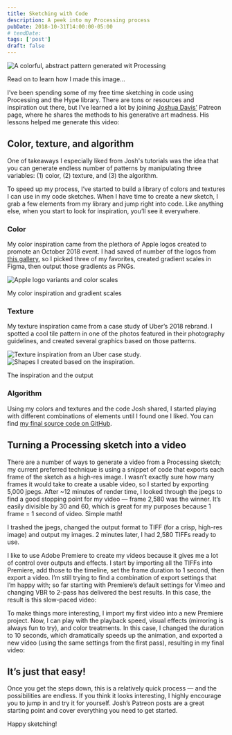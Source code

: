 ```yaml
---
title: Sketching with Code
description: A peek into my Processing process
pubDate: 2018-10-31T14:00:00-05:00
# tendDate: 
tags: ['post']
draft: false
---
```


<Image src={final} alt="A colorful, abstract pattern generated wit Processing" class="border border-neutral-200 shadow-xl rounded-sm wide" />
<p class="caption">Read on to learn how I made this image…</p>

I’ve been spending some of my free time sketching in code using Processing and the Hype library. There are tons or resources and inspiration out there, but I’ve learned a lot by joining [Joshua Davis’](https://joshuadavis.com/) Patreon page, where he shares the methods to his generative art madness. His lessons helped me generate this video:

<Vimeo id="https://vimeo.com/298098588" />

## Color, texture, and algorithm
One of takeaways I especially liked from Josh's tutorials was the idea that you can generate endless number of patterns by manipulating three variables: (1) color, (2) texture, and (3) the algorithm.

To speed up my process, I’ve started to build a library of colors and textures I can use in my code sketches. When I have time to create a new sketch, I grab a few elements from my library and jump right into code. Like anything else, when you start to look for inspiration, you’ll see it everywhere.

### Color
My color inspiration came from the plethora of Apple logos created to promote an October 2018 event. I had saved of number of the logos from [this gallery](https://imgur.com/a/all-of-apple-logos-from-october-30th-event-invites-ufybGk6), so I picked three of my favorites, created gradient scales in Figma, then output those gradients as PNGs.

<Image src={color} alt="Apple logo variants and color scales" class="border border-neutral-200 rounded-sm" />
<p class="caption">My color inspiration and gradient scales</p>

### Texture
My texture inspiration came from a case study of Uber’s 2018 rebrand. I spotted a cool tile pattern in one of the photos featured in their photography guidelines, and created several graphics based on those patterns.
<div class="flex flex-row gap-2 wide">
	<div>
		<Image src={textureIn} alt="Texture inspiration from an Uber case study." class="border border-neutral-200 rounded-sm" />
	</div>
	<div>
		<Image src={textureOut} alt="Shapes I created based on the inspiration." class="border border-neutral-200 rounded-sm" />
	</div>
</div>
<p class="caption">The inspiration and the output</p>

### Algorithm
Using my colors and textures and the code Josh shared, I started playing with different combinations of elements until I found one I liked. You can find [my final source code on GitHub](https://github.com/kylejohnston/code-sketches/blob/master/09_texture/tx0001/build/build.pde).

## Turning a Processing sketch into a video
There are a number of ways to generate a video from a Processing sketch; my current preferred technique is using a snippet of code that exports each frame of the sketch as a high-res image. I wasn’t exactly sure how many frames it would take to create a usable video, so I started by exporting 5,000 jpegs. After ~12 minutes of render time, I looked through the jpegs to find a good stopping point for my video — frame 2,580 was the winner. It’s easily divisible by 30 and 60, which is great for my purposes because 1 frame = 1 second of video. Simple math!

I trashed the jpegs, changed the output format to TIFF (for a crisp, high-res image) and output my images. 2 minutes later, I had 2,580 TIFFs ready to use.

I like to use Adobe Premiere to create my videos because it gives me a lot of control over outputs and effects. I start by importing all the TIFFs into Premiere, add those to the timeline, set the frame duration to 1 second, then export a video. I’m still trying to find a combination of export settings that I’m happy with; so far starting with Premiere’s default settings for Vimeo and changing VBR to 2-pass has delivered the best results. In this case, the result is this slow-paced video:

<Vimeo id="https://vimeo.com/298098604" />

To make things more interesting, I import my first video into a new Premiere project. Now, I can play with the playback speed, visual effects (mirroring is always fun to try), and color treatments. In this case, I changed the duration to 10 seconds, which dramatically speeds up the animation, and exported a new video (using the same settings from the first pass), resulting in my final video:

<Vimeo id="https://vimeo.com/298098588" />

## It’s just that easy!
Once you get the steps down, this is a relatively quick process — and the possibilities are endless. If you think it looks interesting, I highly encourage you to jump in and try it for yourself. Josh’s Patreon posts are a great starting point and cover everything you need to get started.

Happy sketching!

